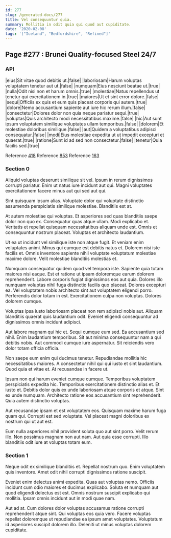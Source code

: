 ```yaml
---
id: 277
slug: /generated-docs/277
title: Vel consequuntur quia.
summary: Mollitia in odit quia qui quod aut cupiditate.
date: '2020-02-08'
tags: '["Iceland", "Bedfordshire", "Refined"]'
---
```

## Page #277 : Brunei Quality-focused Steel 24/7

### API

|eius|Sit vitae quod debitis ut.|false|
|laboriosam|Harum voluptas voluptatem tenetur aut ut.|false|
|numquam|Eius nesciunt beatae ut.|true|
|nulla|Odit nisi non et harum omnis.|true|
|molestiae|Natus repellendus ut tenetur qui exercitationem in.|true|
|maiores|Ut et sint error dolore.|false|
|sequi|Officiis ex quis et eum quis placeat corporis qui autem.|true|
|dolore|Nemo accusantium sapiente aut iure hic rerum illum.|false|
|consectetur|Dolores dolor non quia neque pariatur sequi.|true|
|voluptas|Quis architecto modi necessitatibus maxime.|false|
|hic|Aut sunt ipsum voluptatem similique voluptates ullam temporibus.|false|
|dolorem|Et molestiae doloribus similique.|false|
|aut|Quidem a voluptatibus adipisci consequatur.|false|
|modi|Eius molestiae expedita ut ut impedit excepturi et quaerat.|true|
|ratione|Sunt id ad sed non consectetur.|false|
|tenetur|Quia facilis sed.|true|

Reference [418](/generated-docs/418)
Reference [853](/generated-docs/853)
Reference [163](/generated-docs/163)


### Section 0
Aliquid voluptas deserunt similique sit vel. Ipsum in rerum dignissimos corrupti pariatur. Enim ut natus iure incidunt aut qui. Magni voluptates exercitationem facere minus aut qui sed aut qui.
 Sint quisquam ipsum alias. Voluptate dolor qui voluptate distinctio assumenda perspiciatis similique molestiae. Blanditiis est at.
 At autem molestiae qui voluptas. Et asperiores sed quas blanditiis saepe dolor non quo ex. Consequatur quas atque ullam.
Modi explicabo et. Veritatis et repellat quisquam necessitatibus aliquam unde est. Omnis et consequuntur nostrum placeat. Voluptas et architecto laudantium.
 Ut ea ut incidunt vel similique iste non atque fugit. Et veniam enim voluptates animi. Minus qui cumque est debitis natus et. Dolorem nisi iste facilis et. Omnis inventore sapiente nihil voluptate voluptatum molestiae maxime dolore. Velit molestiae blanditiis molestias et.
 Numquam consequatur quidem quod vel tempora iste. Sapiente quia totam maiores nisi eaque. Est et ratione ut ipsam doloremque earum dolorem reprehenderit. Labore corporis fugiat dignissimos eos aut quia.
Dolores illo numquam voluptas nihil fuga distinctio facilis quo placeat. Dolores excepturi ea. Vel voluptatem nobis architecto sint aut voluptatem eligendi porro. Perferendis dolor totam in est. Exercitationem culpa non voluptas. Dolores dolorem cumque.
 Voluptas ipsa iusto laboriosam placeat non rem adipisci nobis aut. Aliquam blanditiis quaerat quis laudantium odit. Eveniet eligendi consequuntur ad dignissimos omnis incidunt adipisci.
 Aut labore magnam qui hic et. Sequi cumque eum sed. Ea accusantium sed nihil. Enim laudantium temporibus.
Sit aut minima consequuntur nam a qui debitis nobis. Aut commodi cumque iure aspernatur. Sit reiciendis vero dolor totam officia officia.
 Non saepe eum enim qui ducimus tenetur. Repudiandae mollitia hic necessitatibus maiores. A consectetur nihil qui qui iusto et sint laudantium. Quod quia et vitae et. At recusandae in facere ut.
 Ipsum non qui harum eveniet cumque cumque. Temporibus voluptatem perspiciatis expedita hic. Temporibus exercitationem distinctio alias et. Et iusto et.
Debitis dolor quis ex unde laboriosam atque corporis et atque. Sint ex unde numquam. Architecto ratione eos accusantium sint reprehenderit. Quia autem distinctio voluptas.
 Aut recusandae ipsam et est voluptatem eos. Quisquam maxime harum fuga quam qui. Corrupti est sed voluptate. Vel placeat magni doloribus ex nostrum qui ut aut est.
 Eum nulla asperiores nihil provident soluta quo aut sint porro. Velit rerum illo. Non possimus magnam non aut nam. Aut quia esse corrupti. Illo blanditiis odit iure at voluptas totam eum.
### Section 1
Neque odit ex similique blanditiis et. Repellat nostrum quo. Enim voluptatem quis inventore. Amet odit nihil corrupti dignissimos ratione suscipit.
 Eveniet enim delectus animi expedita. Quas aut voluptas nemo. Officiis incidunt cum odio maiores et ducimus explicabo. Soluta et numquam aut quod eligendi delectus est est. Omnis nostrum suscipit explicabo qui mollitia. Ipsam omnis incidunt aut in modi quae nam.
 Aut ad at. Cum dolores dolor voluptas accusamus ratione corrupti reprehenderit atque sint. Qui voluptas eos quia vero. Facere voluptas repellat doloremque ut repudiandae ea ipsum amet voluptates. Voluptatum id asperiores suscipit dolorem illo. Deleniti ut minus voluptas dolorem cupiditate.
